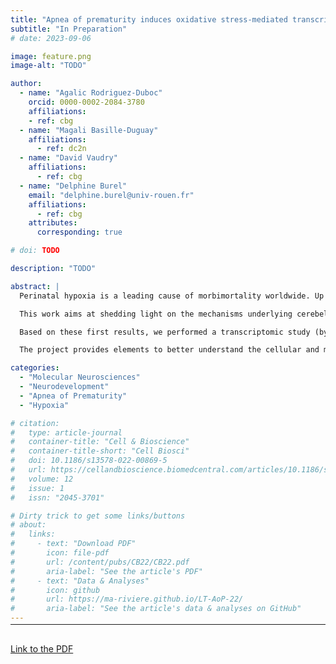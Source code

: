 ```yaml
---
title: "Apnea of prematurity induces oxidative stress-mediated transcriptional changes in the murine cerebellum"
subtitle: "In Preparation"
# date: 2023-09-06

image: feature.png
image-alt: "TODO"

author:
  - name: "Agalic Rodriguez-Duboc"
    orcid: 0000-0002-2084-3780
    affiliations:
    - ref: cbg
  - name: "Magali Basille-Duguay"
    affiliations:
      - ref: dc2n
  - name: "David Vaudry"
    affiliations:
      - ref: cbg
  - name: "Delphine Burel"
    email: "delphine.burel@univ-rouen.fr"
    affiliations:
      - ref: cbg
    attributes:
      corresponding: true

# doi: TODO

description: "TODO"

abstract: |
  Perinatal hypoxia is a leading cause of morbimortality worldwide. Up to 40% of newborns who experience oxygen deprivation suffer long term neurological impairment. The impact of a hypoxic brain injury has been well investigated; however, despite its functional importance and immaturity at birth, the involvement of the cerebellum remains poorly understood and has been grossly underestimated.

  This work aims at shedding light on the mechanisms underlying cerebellar hypoxic injury. To this end, we developed an intermittent hypoxia (IH) protocol, consisting of repeated 2-minute cycles of hypoxia-reoxygenation (including 20 seconds at 5% O2) between P2 and P12 during 6 hours per day, which constitutes a valid model of Apnea of Prematurity (AoP). Histological studies following this protocol revealed a delay in cerebellar maturation post-IH. Moreover, compared to the controls, these mice presented long-term alterations in functions linked to the cerebellum such as learning and motor skills. Preliminary findings have shown that, after IH, genes involved in reactive oxygen species production are overexpressed while genes encoding antioxidant enzymes are underexpressed. These alterations suggest a failure of the defense system against ROS and could be responsible for neuronal death in the cerebellum. 

  Based on these first results, we performed a transcriptomic study (by RT-qPCR) of genes involved in cell differentiation and migration. We analyzed the expression of these genes in different developmental stages (P4, P8, P12, P21 and P70) and in different cell types by using laser capture microdissection to separate cerebellar layers. This enabled us to pinpoint a potential timeframe of vulnerability; indeed, at P8, IH cerebella displayed the most downregulated genes, which was progressively reverted at later stages. Moreover, we identified several pathways involved in the pathophysiology of AoP such as “synapse formation” and “cytoskeletal scaffold” in neurons and “myelination” in oligodendrocytes. This indicates that IH could modify the phenotype of various cells and contribute to the observed histological and behavioral deficits.

  The project provides elements to better understand the cellular and molecular aspects of AoP-induced cerebellar injury. In the long term, it could lead to the identification of novel therapeutic targets to address this socially and economically relevant health issue.

categories:
  - "Molecular Neurosciences"
  - "Neurodevelopment"
  - "Apnea of Prematurity"
  - "Hypoxia"

# citation:
#   type: article-journal
#   container-title: "Cell & Bioscience"
#   container-title-short: "Cell Biosci"
#   doi: 10.1186/s13578-022-00869-5
#   url: https://cellandbioscience.biomedcentral.com/articles/10.1186/s13578-022-00869-5
#   volume: 12
#   issue: 1
#   issn: "2045-3701"

# Dirty trick to get some links/buttons
# about:
#   links:
#     - text: "Download PDF"
#       icon: file-pdf
#       url: /content/pubs/CB22/CB22.pdf
#       aria-label: "See the article's PDF"
#     - text: "Data & Analyses"
#       icon: github
#       url: https://ma-riviere.github.io/LT-AoP-22/
#       aria-label: "See the article's data & analyses on GitHub"
---
```


<hr style="margin-bottom: 30px; margin-top: -12px">

<object data="CB22.pdf" type="application/pdf" width="100%" height="900">
  <p><a href="CB22.pdf">Link to the PDF</a></p>
</object>